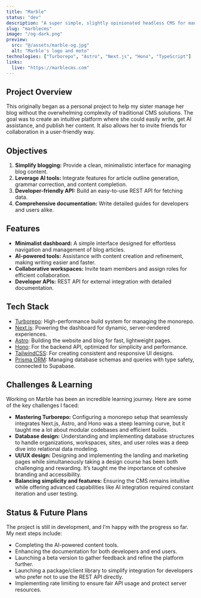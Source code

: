 ```yaml
---
title: "Marble"
status: "dev"
description: "A super simple, slightly opinionated headless CMS for managing your blog."
slug: "marblecms"
image: "/og-dark.png"
preview:
  src: "@/assets/marble-og.jpg"
  alt: "Marble's logo and moto"
technologies: ["Turborepo", "Astro", "Next.js", "Hono", "TypeScript"]
links:
  live: "https://marblecms.com"
---
```



## Project Overview

This originally began as a personal project to help my sister manage her blog without the overwhelming complexity of traditional CMS solutions. The goal was to create an intuitive platform where she could easily write, get AI assistance, and publish her content. It also allows her to invite friends for collaboration in a user-friendly way.

## Objectives

1. **Simplify blogging:** Provide a clean, minimalistic interface for managing blog content.
2. **Leverage AI tools:** Integrate features for article outline generation, grammar correction, and content completion.
3. **Developer-friendly API:** Build an easy-to-use REST API for fetching data.
4. **Comprehensive documentation:** Write detailed guides for developers and users alike.

## Features

- **Minimalist dashboard:** A simple interface designed for effortless navigation and management of blog articles.
- **AI-powered tools:** Assistance with content creation and refinement, making writing easier and faster.
- **Collaborative workspaces:** Invite team members and assign roles for efficient collaboration.
- **Developer APIs:** REST API for external integration with detailed documentation.

<ProseImage src={dashboard} alt="A preview of Marble's CMS dashboard" caption='The CMS dashboard' />

## Tech Stack

- [Turborepo](https://turbo.build/repo): High-performance build system for managing the monorepo.
- [Next.js](https://nextjs.org): Powering the dashboard for dynamic, server-rendered experiences.
- [Astro](https://astro.build): Building the website and blog for fast, lightweight pages.
- [Hono](https://hono.dev): For the backend API, optimized for simplicity and performance.
- [TailwindCSS](https://tailwindcss.com): For creating consistent and responsive UI designs.
- [Prisma ORM](https://prisma.io): Managing database schemas and queries with type safety, connected to Supabase.

## Challenges & Learning

Working on Marble has been an incredible learning journey. Here are some of the key challenges I faced:

- **Mastering Turborepo:** Configuring a monorepo setup that seamlessly integrates Next.js, Astro, and Hono was a steep learning curve, but it taught me a lot about modular codebases and efficient builds.
- **Database design:** Understanding and implementing database structures to handle organizations, workspaces, sites, and user roles was a deep dive into relational data modeling.
- **UI/UX design:** Designing and implementing the landing and marketing pages while simultaneously taking a design course has been both challenging and rewarding. It’s taught me the importance of cohesive branding and accessibility.
- **Balancing simplicity and features:** Ensuring the CMS remains intuitive while offering advanced capabilities like AI integration required constant iteration and user testing.

## Status & Future Plans

The project is still in development, and I’m happy with the progress so far. My next steps include:

- Completing the AI-powered content tools.
- Enhancing the documentation for both developers and end users.
- Launching a beta version to gather feedback and refine the platform further.
- Launching a package/client library to simplify integration for developers who prefer not to use the REST API directly.
- Implementing rate limiting to ensure fair API usage and protect server resources.
